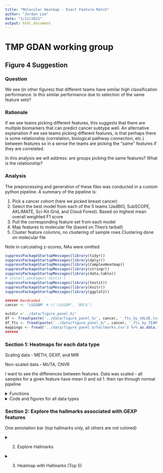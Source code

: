 ```yaml
---
title: "Molecular Heatmap - Exact Feature Match"
author: "Jordan Lee"
date: "1/12/2021"
output: html_document
---
```


# TMP GDAN working group 
## Figure 4 Suggestion

### Question

We see (in other figures) that different teams have similar high classification performance. Is this similar performance due to selection of the same feature sets?

### Rationale

If we see teams picking different features, this suggests that there are multiple biomarkers that can predict cancer subtype well. An alternative explanation if we see teams picking different features, is that perhaps there is some relationship (correlation, biological pathway connection, etc.) between features so in a sense the teams are picking the "same" features if they are correlated.

In this analysis we will address: are groups picking the same features? What is the relationship?


### Analysis

The preprocessing and generation of these files was conducted in a custom python pipeline. A summary of the pipeline is:

1. Pick a cancer cohort (here we picked breast cancer)
2. Select the best model from each of the 5 teams (JadBIO, SubSCOPE, AKLIMATE, Sci-Kit Grid, and Cloud Forest). Based on highest mean overall weighted F1 score
3. Pull the corresponding feature set from each model
4. Map features to molecular file (based on Theo's tarball)
5. Cluster feature columns, no clustering of sample rows Clustering done on molecular file

Note in calculating z-scores, NAs were omitted

```r

suppressPackageStartupMessages(library(tidyr))
suppressPackageStartupMessages(library(dplyr))
suppressPackageStartupMessages(library(ComplexHeatmap))
suppressPackageStartupMessages(library(stringr))
suppressPackageStartupMessages(library(data.table))
# install.packages('testit')
suppressPackageStartupMessages(library(testit))
suppressPackageStartupMessages(library(knitr))
suppressPackageStartupMessages(library(ggplot2))
```

```r
###### Hardcoded 
cancer <- 'LGGGBM' # c('LGGGBM', 'BRCA')

outdir ='../data/figure_panel_b/'
df <- fread(paste('../data/figure_panel_b/', cancer, '_fts_by_VALUE.tsv', sep='')) %>% as.data.frame()
df_fts <- fread(paste('../data/figure_panel_b/', cancer, '_fts_by_TEAM.tsv', sep=''))%>% as.data.frame()
mappings <- fread('../data/figure_panel_b/hallmarks.tsv') %>% as.data.frame()
######
```

### Section 1: Heatmaps for each data type

Scaling data - METH, GEXP, and MIR

Non-scaled data - MUTA, CNVR

I want to see the differences between features. Data was scaled - all samples for a given feature have mean 0 and sd 1. then ran through normal pipeline

<details><summary>Functions</summary><p>

```r
model2team <- function(df){
  # Read team model names and map to team name
  headers_vector <- c()
  names_vector <- c()
  
  models <- colnames(df)[!colnames(df) %in% c('featureID', 'Total')]
  
  for (header in models){
    if (grepl('gnosis', header, fixed=TRUE)){
      headers_vector <- c(headers_vector, header)
      names_vector <- c(names_vector, 'JADBIO')
    } 
    else if (grepl('CF', header, fixed=TRUE)){
      headers_vector <- c(headers_vector, header)
      names_vector <- c(names_vector, 'CForest')
    }
    else if (grepl('nn_jg', header, fixed=TRUE)){
      headers_vector <- c(headers_vector, header)
      names_vector <- c(names_vector, 'SubSCOPE')
    }
    else if (grepl('AKLIMATE', header, fixed=TRUE)){
      headers_vector <- c(headers_vector, header)
      names_vector <- c(names_vector, 'AKLIMATE')
    }
    else {
      headers_vector <- c(headers_vector, header)
      names_vector <- c(names_vector, 'SKGrid')
    }  
  }
  names(headers_vector) <- names_vector
  return(headers_vector)
}


get_colors <- function(df){
  # Pull color codes based on total number of subtypes
  nsubs <- df %>% 
    select(Labels) %>% 
    unique() %>%
    nrow() %>% 
    as.integer()
  if (nsubs == 4){
    color_codes <- c(
      "1" = 'saddlebrown',
      "2"='firebrick4',
      "3"='firebrick3',
      "4"='brown1'
    )
  } else if (nsubs == 7){
    color_codes <- c(
      "1" = 'coral4',
      "2" ='saddlebrown',
      "3"='firebrick4',
      "4"='firebrick3',
      "5"='brown1',
      "6"= 'tomato',
      "7" = 'sandybrown'
    )  
  }
  return(color_codes)
}



get_base_heatmap <- function(prefix, cancer, header_jadbio, header_cforest, header_aklimate, header_subscope, header_skgrid){
  # A. Order by subtype
  df_transform <- df %>% arrange(Labels)
  
  # B. Column annotation
  subtypestring <- paste(cancer, '_', sep='')
  
  subtype_ha <- rowAnnotation(
    Subtype = 
      select(df_transform, Labels) %>%
      mutate_all(funs(str_replace(., subtypestring, ""))) %>%
      as.matrix(), 
    na_col = 'grey', 
    col = list(
      Subtype = get_colors(df)
    ),
    show_annotation_name = FALSE,
    simple_anno_size = unit(2, "mm")
  )
  
  # C. Select data type
  df_transform <- df_transform %>%
      select(-Labels) %>%
      select(-all_of(cancer)) %>%
      select(starts_with(prefix))
  mat <- df_transform %>%
      as.matrix() %>%
      t()
  print(prefix)
  n_fts <- nrow(mat)
  print(n_fts)
  
  # 1. Heatmap that applies clustering we want
  #    second heatmap same row/col order but with added annotation bars
  
  # scale if appropriate 
  if (prefix %in% yes_scale){
    mat <- scale(t(mat), center=TRUE, scale=TRUE) #z-scores == each ft row will have mean 0, sd 1. omit NAs
  } else {
    mat <- t(mat) #flip for heatmap looks
  }
  
  fig <- Heatmap(
    mat,
    name = 'first heatmap',
    cluster_rows = FALSE,
    clustering_distance_columns = "euclidean",
    clustering_method_columns = "ward.D",
    cluster_columns = TRUE,
    show_row_names = FALSE,
    show_column_names = FALSE,
    column_title = 'Samples',
    row_title = 'Features',
    right_annotation = subtype_ha
  )
  # draw(fig) # dont need to draw
  
  
  #### 
  # Add team annotation bar
  ####
  # Ordering
  # 1. Get order of features post heatmap clustering
  heatmap_order <- column_order(fig) # index vector
  ftnames_order <- c() # featurename vector
  for (i in heatmap_order){
    add_ft <- colnames(mat)[i]
    ftnames_order <- c(ftnames_order, add_ft)
  }
  # print(ftnames_order)
  # 2. Get new matrix that is ordered by heatmap clustering
  mat2 <- mat[,match(ftnames_order, colnames(mat))]
  
  
  
  # Build annotation bars of teams feature sets. 
  # 1. df of all teams. match ft order in heatmap
  team_df<- df_fts %>% filter(featureID %in% ftnames_order) %>% arrange(match(featureID, ftnames_order))
  # 2. Pull just the team of interest
  jadbio <- team_df %>% pull(header_jadbio) %>% as.character()
  cforest <- team_df %>% pull(header_cforest) %>% as.character()
  aklimate <- team_df %>% pull(header_aklimate) %>% as.character()
  subscope <- team_df %>% pull(header_subscope) %>% as.character()
  skgrid <- team_df %>% pull(header_skgrid) %>% as.character()
  team_list <- HeatmapAnnotation(
    JADBIO = jadbio,
    CForest = cforest,
    AKLIMATE = aklimate,
    SubSCOPE = subscope,
    SKGrid = skgrid,
    col = list(
      JADBIO = c('0' = "#333333", '1' = "palevioletred1"),
      CForest =  c('0' = "#333333", '1' = "mediumpurple1"),
      AKLIMATE =  c('0' = "#333333", '1' = "cadetblue1"),
      SubSCOPE =  c('0' = "#333333", '1' = "palegreen2"),
      SKGrid =  c('0' = "#333333", '1' = "rosybrown2")
    ),
    show_legend = FALSE,
    ct= anno_barplot(team_df$Total, bar_width = 1)
  )
  
  # 3. Heatmap
  # Set up saving fig packet
  pdf(paste(cancer, 'ht_base', unlist(strsplit(prefix, ':'))[2],'.pdf',sep='_'), onefile=FALSE)
  fig <- Heatmap(
    mat2, #each col will have mean 0, sd 1
    name = prefix,
    cluster_rows = FALSE,
    clustering_distance_columns = "euclidean",
    clustering_method_columns = "ward.D",
    column_order = ftnames_order,
    show_row_names = FALSE,
    show_column_names = FALSE,
    column_title = 'Samples',
    row_title = 'Features',
    right_annotation = subtype_ha,
    top_annotation = team_list,
  )
  draw(fig)
  dev.off()
  
  
  #####
  # unit tests
  #####
  # sanity check 1 - that the row orders are the same in the two heatmaps
  assert('Assertion Error: order of feature rows on heatmap and final heatmap not same', colnames(mat2) == ftnames_order)
  # sanity check 2 - directly compare heatmap rows
  heatmap_order <- column_order(fig) # index vector
  ftnames_order2 <- c() # featurename vector
  for (i in heatmap_order){
    add_ft <- colnames(mat2)[i]
    ftnames_order2 <- c(ftnames_order2, add_ft)
  }
  assert('Assertion Error: order of feature rows on heatmap and final heatmap not same', ftnames_order2 == ftnames_order)
  
  print(paste('Distance metric = ', fig@row_dend_param$distance, '. Method = ', fig@row_dend_param$method, sep=' '))
  
  # Assign to 'output' variables
  return(list('results_matrix' = mat2, 'results_ft_order' = ftnames_order, 'subtype_annotation' = subtype_ha))
}
```





</details>

<details><summary>Code and figures for all data types</summary><p>

```r
####
# Create Heatmap for all data types
####
# Define platform for hallmark heatmap
if (cancer == 'BRCA'){
  platform_of_interest <- 'N:GEXP'
} else if (cancer == 'LGGGBM'){
  platform_of_interest <- 'N:METH'
}


# Build list of data types present
if (cancer == 'BRCA'){
  platforms <- c('N:METH', 'N:MIR', 'I:CNVR', 'B:MUTA', 'N:GEXP')
} else if (cancer == 'LGGGBM'){
  platforms <- c('N:METH', 'I:CNVR', 'B:MUTA', 'N:GEXP')
}



# Set which to scale
yes_scale <- c('N:METH', 'N:GEXP','N:MIR') # which fts to scale

# get models
models <- model2team(df_fts)

# Set up saving fig packet
setwd(outdir)
for (prefix in platforms){
  # Create Base Heatmap
  results_list <- get_base_heatmap(
    prefix, 
    cancer, 
    models['JADBIO'],
    models['CForest'],
    models['AKLIMATE'],
    models['SubSCOPE'],
    models['SKGrid']
  )
  
  # If platform for Hallmarks Heatmap then save global variables - input for Section 2
  if (prefix == platform_of_interest){
    print('want to use this one')
    print(prefix)
    mat2 <- results_list[['results_matrix']]
    ftnames_order <- results_list[['results_ft_order']]  
    subtype_annotation <- results_list[['subtype_annotation']]
  }
}


```



</details>


### Section 2: Explore the hallmarks associated with GEXP features

One annotation bar (top hallmarks only, all others are not colored)


<details><summary>2. Explore Hallmarks</summary><p>

```r
######
# Prep
# look up if in hallmark mappings table
n_hallmarks <- c() # exploratory
pooled_hallmarks <- c() # exploratory

if (platform_of_interest == 'N:GEXP'){
  for (feature in ftnames_order){
    # 1. Preprocess - to gene symbol
    GENE <- unlist(strsplit(feature, '::'))[2]
    GENE <- unlist(strsplit(GENE, ':'))[1]
    # 2. Hallmark Mapping
    halls <- mappings[mappings$human_gene_symbol==GENE,]$gs_name %>% as.vector()
    # Multiple Hallmarks
    n_hallmarks <- c(n_hallmarks, length(halls))
    pooled_hallmarks <- c(pooled_hallmarks, halls)
  }  
} else if (platform_of_interest == 'N:METH'){
  for (feature in ftnames_order){
    # 1. Preprocess - to gene symbol
    GENE <- unlist(strsplit(feature, ':'))[4]
    # 2. Hallmark Mapping
    halls <- mappings[mappings$human_gene_symbol==GENE,]$gs_name %>% as.vector()
    # Multiple Hallmarks
    n_hallmarks <- c(n_hallmarks, length(halls))
    pooled_hallmarks <- c(pooled_hallmarks, halls)
  }  
}



# How many hallmarks is a feature associated with?
# Set up saving fig packet
setwd(outdir)
pdf(paste(cancer, 'hallmark_fts', unlist(strsplit(platform_of_interest, ':'))[2],'.pdf',sep='_'), onefile=FALSE)

df2 <- table(n_hallmarks) %>% as.data.frame()
colnames(df2)<- c('nHallmarks', 'Freq')
ggplot(data=df2, aes(x=nHallmarks, y=Freq, fill='blue')) + 
  geom_bar(stat='identity') +
  geom_text(aes(label=Freq), vjust=-0.3, size=3.5) +
  ggtitle('Histogram - How many hallmarks is a feature associated with?') +
  theme(legend.position = "none")
dev.off()

# What hallmarks are fts most often associated with?
# Set up saving fig packet
pdf(paste(cancer, 'hallmark_hist', unlist(strsplit(platform_of_interest, ':'))[2],'.pdf',sep='_'), onefile=FALSE)

df2 <- sort(table(pooled_hallmarks), decreasing=T) %>% as.data.frame()
colnames(df2)<- c('Hallmarks', 'Freq')
ggplot(data=df2, aes(x=Hallmarks, y=Freq, fill='blue')) + 
  geom_bar(stat='identity') +
  geom_text(aes(label=Freq), hjust=-0.5, size=1.5) +
  ggtitle('What hallmarks are fts most often associated with') +
  theme(text = element_text(size=6)) +
  theme(legend.position = "none") +
  coord_flip()
dev.off()
```

</details>

<details><summary>3. Heatmap with Hallmarks (Top 5)</summary><p>

```r
####
# function
####
build_hallmark_vect <- function(hallmark, ftnames_order, platform_of_interest){
  fts_checked <- c() # sanity check
  hallmark_present <- c()
  
  for (feature in ftnames_order){
    # 1. Preprocess - to gene symbol
    if (platform_of_interest == 'N:GEXP'){
      GENE <- unlist(strsplit(feature, '::'))[2]
      GENE <- unlist(strsplit(GENE, ':'))[1]
    } else if (platform_of_interest == 'N:METH'){
      GENE <- unlist(strsplit(feature, ':'))[4]
    }

    # 2. Hallmark Mapping
    halls <- mappings[mappings$human_gene_symbol==GENE,]$gs_name %>% as.vector()
    # If hallmark present
    if (hallmark %in% halls){
      i <- match(hallmark, halls)
      hallmark_present <- c(hallmark_present, 1)
      fts_checked <- c(fts_checked, feature)
    }
    else {
      hallmark_present <- c(hallmark_present, 0)
      fts_checked <- c(fts_checked, feature)
    }
  }
  return(hallmark_present)
}
```

```r
# Get top data
hallmark_data <- sort(table(pooled_hallmarks), decreasing=T)

# Find top hallmarks
print('Heatmap below will use these hallmarks (order matches with heatmap)')
top <- hallmark_data[1:5]
top <- names(top)
```

#### Need to manually update this code chunk

```r
print('need to manually update this')


gene_set_size <- function(input_hallmark){
  # subset for hallmark rows
  tab<- mappings[mappings['gs_name']==input_hallmark,]
  # count unique gene symbols
  genes <- unique(unlist(tab['human_gene_symbol']))
  return(length(genes))
}

for (h in top){
  print(h)
  print(gene_set_size(h))
}

```

```r
# TODO add these as argument input into function
header_jadbio <- models['JADBIO']
header_cforest <- models['CForest']
header_aklimate <- models['AKLIMATE']
header_subscope <- models['SubSCOPE']
header_skgrid <- models['SKGrid']

subtype_ha <- subtype_annotation

```

```r
vals_1 <- build_hallmark_vect(top[1],ftnames_order, platform_of_interest)
vals_2 <- build_hallmark_vect(top[2],ftnames_order, platform_of_interest)
vals_3 <- build_hallmark_vect(top[3],ftnames_order, platform_of_interest)
vals_4 <- build_hallmark_vect(top[4],ftnames_order, platform_of_interest)
vals_5 <- build_hallmark_vect(top[5],ftnames_order, platform_of_interest)

# Build annotation bars of teams feature sets. 
# 1. df of all teams. match ft order in heatmap
team_df<- df_fts %>% filter(featureID %in% ftnames_order) %>% arrange(match(featureID, ftnames_order))
# 2. Pull just the team of interest
jadbio <- team_df %>% pull(header_jadbio) %>% as.character()
cforest <- team_df %>% pull(header_cforest) %>% as.character()
aklimate <- team_df %>% pull(header_aklimate) %>% as.character()
subscope <- team_df %>% pull(header_subscope) %>% as.character()
skgrid <- team_df %>% pull(header_skgrid) %>% as.character()

# Build annotation
col_annot <- HeatmapAnnotation(
  AKLIMATE = aklimate,
  SubSCOPE = subscope,
  CForest = cforest,
  JADBIO = jadbio,
  SKGrid = skgrid,
  
  nTeamSelected= anno_barplot(team_df$Total, bar_width = 1, gp = gpar(fill='blue', col='grey38') ),
  
  # TODO need to manually update the name + gene set size of each hallmark name + color pallate
  InterferonGammaResponse_200 = vals_1,
  MTORC1Signaling_200 = vals_2,
  IL2STAT5Signaling_199 = vals_3,
  InflammatoryResponse_200 = vals_4,
  EstrogenResponseLate_200 = vals_5,  
  
  col = list(
    AKLIMATE =  c('0' = "#333333", '1' = "cadetblue1"),
    SubSCOPE =  c('0' = "#333333", '1' = "palegreen2"),
    CForest =  c('0' = "#333333", '1' = "mediumpurple1"),
    JADBIO = c('0' = "#333333", '1' = "palevioletred1"),
    SKGrid =  c('0' = "#333333", '1' = "rosybrown2"),
    InterferonGammaResponse_200 = c('0' = "#333333", '1' = "darkgoldenrod3"),
    MTORC1Signaling_200 = c('0' = "#333333", '1' = "darkgoldenrod3"),
    IL2STAT5Signaling_199 = c('0' = "#333333", '1' = "darkgoldenrod3"),
    InflammatoryResponse_200 = c('0' = "#333333", '1' = "darkgoldenrod3"),
    EstrogenResponseLate_200 = c('0' = "#333333", '1' = "darkgoldenrod3")
  ),
  show_legend = FALSE,
  gap = unit(c(0,0,0,0,1,1,0,0,0,0), 'mm')
)

# Plot
fig <- Heatmap(
  mat2, #each col will have mean 0, sd 1
  name = unlist(strsplit(platform_of_interest, ':'))[2],
  cluster_rows = FALSE,
  cluster_columns = FALSE,
  show_row_names = FALSE,
  show_column_names = FALSE,
  column_title = 'Samples',
  row_title = 'Features',
  right_annotation = subtype_ha,
  bottom_annotation = col_annot,
  use_raster = TRUE
)
# Set up saving fig packet
setwd(outdir)
pdf(paste(cancer, 'ht_top5', unlist(strsplit(platform_of_interest, ':'))[2],'.pdf',sep='_'), onefile=FALSE)
draw(fig)
dev.off()
```


```r
vals_1 <- build_hallmark_vect(top[1],ftnames_order, platform_of_interest)
vals_2 <- build_hallmark_vect(top[2],ftnames_order, platform_of_interest)
vals_3 <- build_hallmark_vect(top[3],ftnames_order, platform_of_interest)
vals_4 <- build_hallmark_vect(top[4],ftnames_order, platform_of_interest)
vals_5 <- build_hallmark_vect(top[5],ftnames_order, platform_of_interest)

# Build annotation bars of teams feature sets. 
# 1. df of all teams. match ft order in heatmap
team_df<- df_fts %>% filter(featureID %in% ftnames_order) %>% arrange(match(featureID, ftnames_order))
# 2. Pull just the team of interest
jadbio <- team_df %>% pull(header_jadbio) %>% as.character()
cforest <- team_df %>% pull(header_cforest) %>% as.character()
aklimate <- team_df %>% pull(header_aklimate) %>% as.character()
subscope <- team_df %>% pull(header_subscope) %>% as.character()
skgrid <- team_df %>% pull(header_skgrid) %>% as.character()

# Build annotation
col_annot <- HeatmapAnnotation(
  AKLIMATE = aklimate,
  SubSCOPE = subscope,
  CForest = cforest,
  JADBIO = jadbio,
  SKGrid = skgrid,
  
  nTeamSelected= anno_barplot(team_df$Total, bar_width = 1, gp = gpar(fill='blue', col='grey38') ),
  
  # TODO need to manually update the name + gene set size of each hallmark name + color pallate
  EstrogrenResponseEarly_200 = vals_1,
  EstrogrenResponseLate_200 = vals_2,
  E2FTargets_200 = vals_3,
  G2MCheckpoint_200 = vals_4,
  MTORC1Signaling_200 = vals_5,  
  
  col = list(
    AKLIMATE =  c('0' = "#333333", '1' = "cadetblue1"),
    SubSCOPE =  c('0' = "#333333", '1' = "palegreen2"),
    CForest =  c('0' = "#333333", '1' = "mediumpurple1"),
    JADBIO = c('0' = "#333333", '1' = "palevioletred1"),
    SKGrid =  c('0' = "#333333", '1' = "rosybrown2"),
    EstrogrenResponseEarly_200 = c('0' = "#333333", '1' = "darkgoldenrod3"),
    EstrogrenResponseLate_200 = c('0' = "#333333", '1' = "darkgoldenrod3"),
    E2FTargets_200 = c('0' = "#333333", '1' = "darkgoldenrod3"),
    G2MCheckpoint_200 = c('0' = "#333333", '1' = "darkgoldenrod3"),
    MTORC1Signaling_200 = c('0' = "#333333", '1' = "darkgoldenrod3")
  ),
  show_legend = FALSE,
  gap = unit(c(0,0,0,0,1,1,0,0,0,0), 'mm')
)

# Plot
fig <- Heatmap(
  mat2, #each col will have mean 0, sd 1
  name = unlist(strsplit(platform_of_interest, ':'))[2],
  cluster_rows = FALSE,
  cluster_columns = FALSE,
  show_row_names = FALSE,
  show_column_names = FALSE,
  column_title = 'Samples',
  row_title = 'Features',
  right_annotation = subtype_ha,
  bottom_annotation = col_annot,
  use_raster = TRUE
)
# Set up saving fig packet
setwd(outdir)
pdf(paste(cancer, 'ht_top5', unlist(strsplit(platform_of_interest, ':'))[2],'.pdf',sep='_'), onefile=FALSE)
draw(fig)
dev.off()
```

</details>